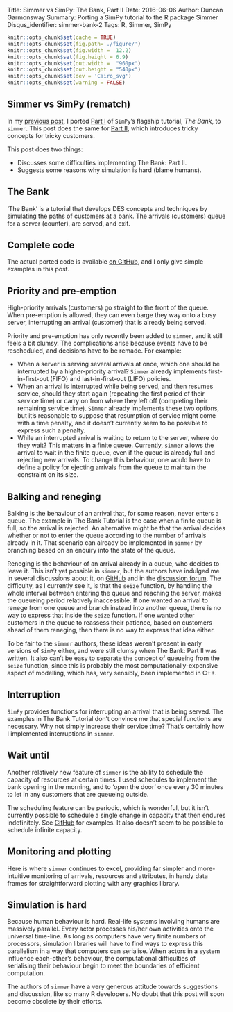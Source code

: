 Title: Simmer vs SimPy: The Bank, Part II
Date: 2016-06-06
Author: Duncan Garmonsway
Summary: Porting a SimPy tutorial to the R package Simmer
Disqus_identifier: simmer-bank-2
Tags: R, Simmer, SimPy

```r
knitr::opts_chunk$set(cache = TRUE)
knitr::opts_chunk$set(fig.path='./figure/')
knitr::opts_chunk$set(fig.width =  12.2)
knitr::opts_chunk$set(fig.height = 6.9)
knitr::opts_chunk$set(out.width =  "960px")
knitr::opts_chunk$set(out.height = "540px")
knitr::opts_chunk$set(dev = 'Cairo_svg')
knitr::opts_chunk$set(warning = FALSE)
```

## Simmer vs SimPy (rematch)

In my [previous post]({filename}simmer-bank-1.Rmd), I ported [Part I](https://pythonhosted.org/SimPy/Tutorials/TheBank.html) of `SimPy`'s flagship
tutorial, *The Bank*, to `simmer`.  This post does the same for [Part II](https://pythonhosted.org/SimPy/Tutorials/TheBank2.html), which introduces tricky concepts for tricky customers.


This post does two things:

* Discusses some difficulties implementing The Bank: Part II.
* Suggests some reasons why simulation is hard (blame humans).

## The Bank

'The Bank' is a tutorial that develops DES concepts and techniques by simulating
the paths of customers at a bank.  The arrivals (customers) queue for a server
(counter), are served, and exit.

## Complete code

The actual ported code is available [on
GitHub](https://github.com/nacnudus/simmer-bank), and I only give simple
examples in this post.

## Priority and pre-emption

High-priority arrivals (customers) go straight to the front of the queue.  When
pre-emption is allowed, they can even barge they way onto a busy server,
interrupting an arrival (customer) that is already being served.

Priority and pre-emption has only recently been added to `simmer`, and it still
feels a bit clumsy.  The complications arise because events have to be
rescheduled, and decisions have to be remade.  For example:

* When a server is serving several arrivals at once, which one should be
  interrupted by a higher-priority arrival?  `Simmer` already implements
  first-in-first-out (FIFO) and last-in-first-out (LIFO) policies.
* When an arrival is interrupted while being served, and then resumes service,
  should they start again (repeating the first period of their service time) or
  carry on from where they left off (completing their remaining service time).
  `Simmer` already implements these two options, but it's reasonable to suppose
  that resumption of service might come with a time penalty, and it doesn't
  currently seem to be possible to express such a penalty.
* While an interrupted arrival is waiting to return to the server, where do they
  wait?  This matters in a finite queue.  Currently, `simmer` allows the arrival
  to wait in the finite queue, even if the queue is already full and rejecting
  new arrivals.  To change this behaviour, one would have to define a policy for
  ejecting arrivals from the queue to maintain the constraint on its size.

## Balking and reneging

Balking is the behaviour of an arrival that, for some reason, never enters a
queue.  The example in The Bank Tutorial is the case when a finite queue is
full, so the arrival is rejected.  An alternative might be that the arrival
decides whether or not to enter the queue according to the number of arrivals
already in it.  That scenario can already be implemented in `simmer` by branching
based on an enquiry into the state of the queue.

Reneging is the behaviour of an arrival already in a queue, who decides to leave
it.  This isn't yet possible in `simmer`, but the authors have indulged me in
several discussions about it, on
[GitHub](https://github.com/r-simmer/simmer/issues) and in the [discussion
forum](https://groups.google.com/forum/#!forum/simmer-devel).  The difficulty,
as I currently see it, is that the `seize` function, by handling the whole
interval between entering the queue and reaching the server, makes the queueing
period relatively inaccessible.  If one wanted an arrival to renege from one
queue and branch instead into another queue, there is no way to express that
inside the `seize` function.  If one wanted other customers in the queue to
reassess their patience, based on customers ahead of them reneging, then there
is no way to express that idea either.

To be fair to the `simmer` authors, these ideas weren't present in early
versions of `SimPy` either, and were still clumsy when The Bank: Part II was
written.  It also can't be easy to separate the concept of queueing from the
`seize` function, since this is probably the most computationally-expensive
aspect of modelling, which has, very sensibly, been implemented in C++.

## Interruption

`SimPy` provides functions for interrupting an arrival that is being served.
The examples in The Bank Tutorial don't convince me that special functions are
necessary. Why not simply increase their service time?  That's certainly how I
implemented interruptions in `simmer`.

## Wait until

Another relatively new feature of `simmer` is the ability to schedule the
capacity of resources at certain times.  I used schedules to implement the bank
opening in the morning, and to 'open the door' once every 30 minutes to let in
any customers that are queueing outside.

The scheduling feature can be periodic, which is wonderful, but it isn't
currently possible to schedule a single change in capacity that then endures
indefinitely.  See
[GitHub](https://github.com/nacnudus/simmer-bank/blob/master/17-waituntil.R) for
examples.  It also doesn't seem to be possible to schedule infinite capacity.

## Monitoring and plotting

Here is where `simmer` continues to excel, providing far simpler and
more-intuitive monitoring of arrivals, resources and attributes, in handy data
frames for straightforward plotting with any graphics library.

## Simulation is hard

Because human behaviour is hard.  Real-life systems involving humans are
massively parallel.  Every actor processes his/her own activities onto the
universal time-line.  As long as computers have very finite numbers of
processors, simulation libraries will have to find ways to express this
parallelism in a way that computers can serialise.  When actors in a system
influence each-other's behaviour, the computational difficulties of serialising
their behaviour begin to meet the boundaries of efficient computation.

The authors of `simmer` have a very generous attitude towards suggestions and
discussion, like so many R developers.  No doubt that this post will soon become
obsolete by their efforts.
